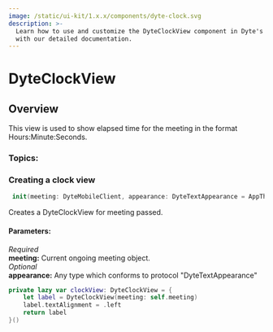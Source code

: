 ```yaml
---
image: /static/ui-kit/1.x.x/components/dyte-clock.svg
description: >-
  Learn how to use and customize the DyteClockView component in Dyte's iOS UiKit
  with our detailed documentation.
---
```


# DyteClockView

## Overview

This view is used to show elapsed time for the meeting in the format Hours:Minute:Seconds.

### Topics:

### Creating a clock view

```swift
 init(meeting: DyteMobileClient, appearance: DyteTextAppearance = AppTheme.shared.clockViewAppearance)
```

Creates a DyteClockView for meeting passed.

#### Parameters:

_Required_  
**meeting:** Current ongoing meeting object.  
_Optional_  
**appearance:** Any type which conforms to protocol "DyteTextAppearance"

```swift
private lazy var clockView: DyteClockView = {
    let label = DyteClockView(meeting: self.meeting)
    label.textAlignment = .left
    return label
}()
```

<head>
  <title>iOS DyteClockView</title>
</head>
